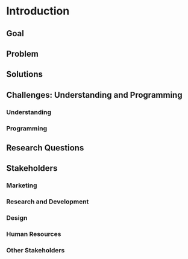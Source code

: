 # Introduction {#intro}

## Goal

## Problem

## Solutions

## Challenges: Understanding and Programming

### Understanding

### Programming

## Research Questions

## Stakeholders

### Marketing

### Research and Development

### Design

### Human Resources

### Other Stakeholders